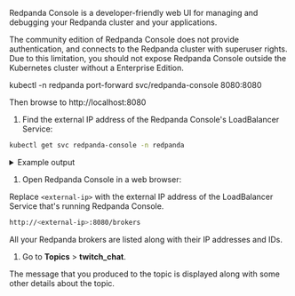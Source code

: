 Redpanda Console is a developer-friendly web UI for managing and debugging your Redpanda cluster and your applications.

The community edition of Redpanda Console does not provide authentication, and connects to the Redpanda cluster with superuser rights. Due to this limitation, you should not expose Redpanda Console outside the Kubernetes cluster without a Enterprise Edition.

kubectl -n redpanda port-forward svc/redpanda-console 8080:8080

Then browse to http://localhost:8080


1. Find the external IP address of the Redpanda Console's LoadBalancer Service:

  ```bash
  kubectl get svc redpanda-console -n redpanda
  ```

  <details>
  <summary>
  Example output
  </summary>

  Here, the external IP address is 203.0.113.3, and the port is 8080.

  ```
  NAME                TYPE           CLUSTER-IP     EXTERNAL-IP      PORT(S)          AGE
  redpanda-console    LoadBalancer   10.0.251.204   203.0.113.3      8080:30321/TCP   33m
  ```

  </details>

  
1. Open Redpanda Console in a web browser:

  Replace `<external-ip>` with the external IP address of the LoadBalancer Service that's running Redpanda Console.

  ```bash
  http://<external-ip>:8080/brokers
  ```

  All your Redpanda brokers are listed along with their IP addresses and IDs.

1. Go to **Topics** > **twitch_chat**.

  The message that you produced to the topic is displayed along with some other details about the topic.
